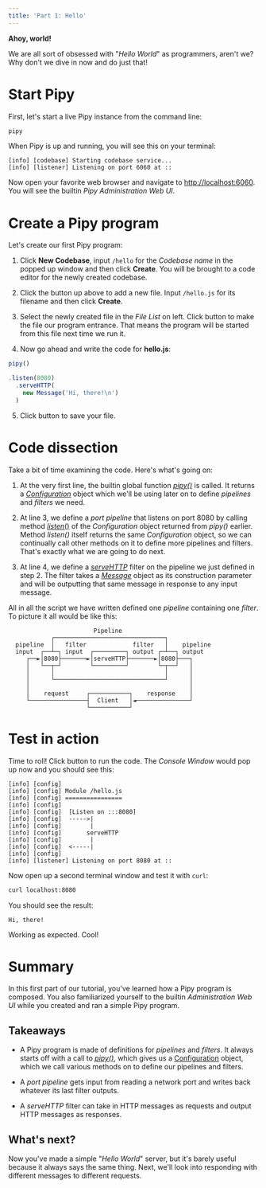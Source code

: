 ```yaml
---
title: 'Part 1: Hello'
---
```



**Ahoy, world!**

We are all sort of obsessed with "_Hello World_" as programmers, aren't we?
Why don't we dive in now and do just that!

# Start Pipy

First, let's start a live Pipy instance from the command line:

``` sh
pipy
```

When Pipy is up and running, you will see this on your terminal:

```
[info] [codebase] Starting codebase service...
[info] [listener] Listening on port 6060 at ::
```

Now open your favorite web browser and navigate to <http://localhost:6060>.
You will see the builtin _Pipy Administration Web UI_.

# Create a Pipy program

Let's create our first Pipy program:

1. Click **New Codebase**, input `/hello` for the _Codebase name_ in the
   popped up window and then click **Create**. You will be brought to
   a code editor for the newly created codebase.

2. Click the <PlusIcon/> button up above to add a new file. Input `/hello.js`
   for its filename and then click **Create**.

3. Select the newly created file in the _File List_ on left. Click <FlagIcon/>
   button to make the file our program entrance. That means the program
   will be started from this file next time we run it.

4. Now go ahead and write the code for **hello.js**:

``` js
pipy()

.listen(8080)
  .serveHTTP(
    new Message('Hi, there!\n')
  )
```

5. Click <SaveIcon/> button to save your file.

# Code dissection

Take a bit of time examining the code. Here's what's going on:

1. At the very first line, the builtin global function [_pipy()_](/reference/functions/pipy)
   is called. It returns a [_Configuration_](/reference/classes/Configuration)
   object which we'll be using later on to define _pipelines_ and _filters_ we need.

2. At line 3, we define a _port pipeline_ that listens on port 8080 by calling method
   [_listen_()](/reference/classes/Configuration/listen) of the _Configuration_ object
   returned from _pipy()_ earlier. Method _listen()_ itself returns the same _Configuration_
   object, so we can continually call other methods on it to define more pipelines and
   filters. That's exactly what we are going to do next.

3. At line 4, we define a [_serveHTTP_](reference/classes/Configuration/serveHTTP) filter 
   on the pipeline we just defined in step 2. The filter takes a [_Message_](reference/classes/Message)
   object as its construction parameter and will be outputting that same message in
   response to any input message.

All in all the script we have written defined one _pipeline_ containing one _filter_.
To picture it all would be like this:

```
                        Pipeline
            ┌───────────────────────────────┐
  pipeline  │   filter             filter   │    pipeline
  input  ┌──┴─┐ input  ┌─────────┐ output ┌─┴──┐ output
     ┌──►│8080├───────►│serveHTTP├───────►│8080├───┐
     │   └──┬─┘        └─────────┘        └─┬──┘   │
     │      │                               │      │
     │      └───────────────────────────────┘      │
     │                                             │
     │    request     ┌───────────┐    response    │
     └────────────────┤  Client   │◄───────────────┘
                      └───────────┘
```

# Test in action

Time to roll! Click <PlayIcon/> button to run the code. The _Console Window_ would
pop up now and you should see this:

```
[info] [config]
[info] [config] Module /hello.js
[info] [config] ================
[info] [config]
[info] [config]  [Listen on :::8080]
[info] [config]  ----->|
[info] [config]        |
[info] [config]       serveHTTP
[info] [config]        |
[info] [config]  <-----|
[info] [config]  
[info] [listener] Listening on port 8080 at ::
```

Now open up a second terminal window and test it with `curl`:

``` sh
curl localhost:8080
```

You should see the result:

```
Hi, there!
```

Working as expected. Cool!

# Summary

In this first part of our tutorial, you've learned how a Pipy program
is composed. You also familiarized yourself to the builtin _Administration Web UI_
while you created and ran a simple Pipy program.

## Takeaways

* A Pipy program is made of definitions for _pipelines_ and _filters_. It always
  starts off with a call to [_pipy()_](/reference/functions/pipy), which gives us
  a [Configuration](/reference/classes/Configuration) object, which we call various
  methods on to define our pipelines and filters.

* A _port pipeline_ gets input from reading a network port and writes back whatever
  its last filter outputs.

* A _serveHTTP_ filter can take in HTTP messages as requests and output HTTP messages
  as responses.

## What's next?

Now you've made a simple "_Hello World_" server, but it's barely useful because it always
says the same thing. Next, we'll look into responding with different messages to different
requests.
